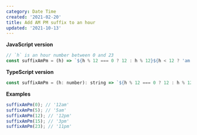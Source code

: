 ```yaml
---
category: Date Time
created: '2021-02-20'
title: Add AM PM suffix to an hour
updated: '2021-10-13'
---
```


**JavaScript version**

```js
// `h` is an hour number between 0 and 23
const suffixAmPm = (h) => `${h % 12 === 0 ? 12 : h % 12}${h < 12 ? 'am' : 'pm'}`;
```

**TypeScript version**

```js
const suffixAmPm = (h: number): string => `${h % 12 === 0 ? 12 : h % 12}${h < 12 ? 'am' : 'pm'}`;
```

**Examples**

```js
suffixAmPm(0); // '12am'
suffixAmPm(5); // '5am'
suffixAmPm(12); // '12pm'
suffixAmPm(15); // '3pm'
suffixAmPm(23); // '11pm'
```

